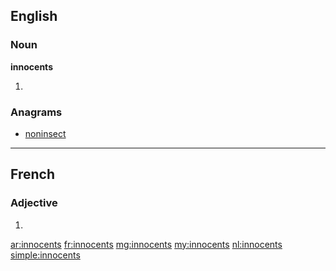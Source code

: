 ==English==

===Noun===
'''innocents'''

# {{plural of|innocent}}

===Anagrams===
* [[noninsect#English|noninsect]]

----

==French==

===Adjective===
{{fr-adj-form}}

# {{form of|masculine plural|innocent|lang=fr}}

[[ar:innocents]]
[[fr:innocents]]
[[mg:innocents]]
[[my:innocents]]
[[nl:innocents]]
[[simple:innocents]]